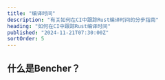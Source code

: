 ```yaml
---
title: "编译时间"
description: "有关如何在CI中跟踪Rust编译时间的分步指南"
heading: "如何在CI中跟踪Rust编译时间"
published: "2024-11-21T07:30:00Z"
sortOrder: 5
---
```



<Intro
  lang="Rust"
/>

## 什么是Bencher？

<BencherIntro />

<Steps
  lang="Rust"
  flagUrl="/zh/docs/explanation/adapters/#%EF%B8%8F-build-time"
  adapterUrl="/zh/docs/explanation/adapters/#-json"
/>

<BuildTimeInner>
  <CargoBuild />
</BuildTimeInner>

<br />

<CallToAction />
